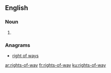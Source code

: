 ==English==

===Noun===
{{head|en|noun plural form}}

# {{plural of|right-of-way|lang=en}}

===Anagrams===
* [[right of ways#English|right of ways]]

[[ar:rights-of-way]]
[[fr:rights-of-way]]
[[ku:rights-of-way]]